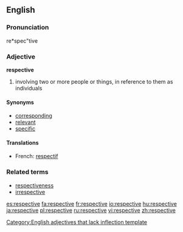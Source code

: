 ==English==

===Pronunciation===
re*spec"tive

===Adjective===
'''respective'''

# involving two or more people or things, in reference to them as individuals

====Synonyms====
* [[corresponding]]
* [[relevant]]
* [[specific]]

====Translations====
{{top}}
*French: [[respectif]]
{{mid}}
{{bottom}}

===Related terms===
* [[respectiveness]]
* [[irrespective]]

[[Category:English adjectives that lack inflection template]]

[[es:respective]]
[[fa:respective]]
[[fr:respective]]
[[io:respective]]
[[hu:respective]]
[[ja:respective]]
[[pl:respective]]
[[ru:respective]]
[[vi:respective]]
[[zh:respective]]